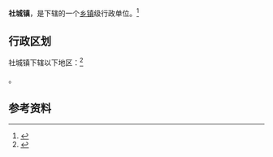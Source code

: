 {{中国乡级行政区|14/07/21/103/000}}

'''社城镇'''，是{{PRC admin/fullname|14/07/21/103/000|3}}下辖的一个[[乡镇|乡镇]]级行政单位。<ref>{{PRC admin/ref sgc|{{PRC admin/parent|14/07/21/103/000}}}}</ref>

== 行政区划 ==

社城镇下辖以下地区：<ref>{{PRC admin/ref sgc|14/07/21/103/000}}</ref>

{{PRC admin/children|14/07/21/103/000}}。

== 参考资料 ==

{{reflist}}

{{行政区划小作品}}
{{PRC admin/navcat|14/07/21/103/000}}
